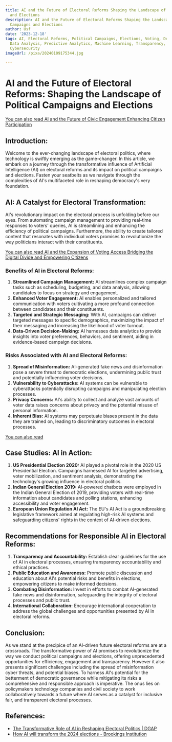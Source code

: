 ```yaml
---
title: AI and the Future of Electoral Reforms Shaping the Landscape of Political Campaigns
  and Elections
description: AI and the Future of Electoral Reforms Shaping the Landscape of Political
  Campaigns and Elections
author: Usf
date: '2023-12-18'
tags: AI, Electoral Reforms, Political Campaigns, Elections, Voting, Democracy, Governance,
  Data Analysis, Predictive Analytics, Machine Learning, Transparency, Accountability,
  Cybersecurity
imageUrl: /pixa/20240109175344.jpg

---
```

# AI and the Future of Electoral Reforms: Shaping the Landscape  of Political Campaigns and Elections

[You  can also read AI  and the Future of Civic Engagement Enhancing Citizen Participation](AI%20and%20the%20Future%20of%20Civic%20Engagement%20Enhancing%20Citizen%20Participation)


## Introduction:
Welcome to the  ever-changing landscape of electoral politics, where  technology  is swiftly emerging as the  game-changer. In this article, we embark  on a journey through the transformative influence of Artificial Intelligence (AI) on  electoral reforms and  its impact on political campaigns and  elections. Fasten your seatbelts as we navigate  through the complexities of AI's multifaceted role in reshaping  democracy's  very foundation.


## AI: A Catalyst  for Electoral Transformation:
AI's revolutionary impact on the electoral  process is unfolding before our eyes.  From automating campaign management to providing real-time responses to voters' queries, AI is streamlining and enhancing  the efficiency of political campaigns. Furthermore, the ability to create tailored content that resonates with individual  voters  promises  to revolutionize the way politicians interact with their constituents.

[You can also read AI and the Expansion  of Voting Access Bridging the  Digital Divide and Empowering Citizens](AI%20and%20the%20Expansion%20of%20Voting%20Access%20Bridging%20the%20Digital%20Divide%20and%20Empowering%20Citizens)


### Benefits of AI in Electoral Reforms:
1.  **Streamlined Campaign Management:** AI streamlines complex campaign  tasks  such as scheduling, budgeting,  and data analysis, allowing candidates to focus on strategy and engagement.
2. **Enhanced Voter Engagement:** AI enables personalized and  tailored communication with  voters cultivating a more profound connection between candidates and their constituents.
3. **Targeted and Strategic Messaging:**  With AI, campaigns can deliver  targeted messages to specific demographics, maximizing the impact of  their messaging and increasing the likelihood of voter turnout.
4. **Data-Driven Decision-Making:** AI harnesses data analytics to provide  insights into voter preferences, behaviors, and sentiment, aiding in evidence-based campaign decisions.

### Risks Associated with AI  and Electoral Reforms:
1.  **Spread of Misinformation:** AI-generated fake news and disinformation  pose a severe threat to democratic elections, undermining public trust and potentially influencing  voter decisions.
2. **Vulnerability to Cyberattacks:** AI systems can be vulnerable to cyberattacks potentially disrupting campaigns and manipulating election processes.
3. **Privacy Concerns:** AI's ability to collect and  analyze vast amounts of voter data raises concerns about privacy and the potential misuse of personal information.
4. **Inherent Bias:** AI systems may perpetuate biases present in the data they are trained on, leading to discriminatory outcomes in electoral processes.

[You can also read ]()


## Case Studies: AI in Action:
1.  **US Presidential Election 2020:** AI played a  pivotal role in the 2020 US Presidential Election. Campaigns harnessed AI for  targeted  advertising, voter mobilization, and sentiment analysis, demonstrating the technology's growing influence in electoral politics.
2. **Indian General Election 2019:** AI-powered chatbots  were employed in the Indian General Election of 2019, providing voters with real-time information about candidates and polling stations, enhancing accessibility and voter engagement.
3.  **European Union Regulation AI Act:** The EU's AI Act  is a groundbreaking legislative framework  aimed at regulating high-risk AI systems and safeguarding  citizens' rights in the context of AI-driven  elections.

## Recommendations for Responsible AI in Electoral Reforms:
1. **Transparency and Accountability:** Establish clear  guidelines for the use of AI in electoral processes, ensuring transparency  accountability  and ethical practices.
2. **Public Education and Awareness:** Promote public discussion and education about AI's potential risks and benefits in elections, empowering citizens  to make informed decisions.
3. **Combating Disinformation:**  Invest in efforts to combat AI-generated fake news and  disinformation, safeguarding the integrity of electoral processes and public trust.
4. **International Collaboration:** Encourage international cooperation to address the global challenges and opportunities  presented by AI in electoral reforms.

## Conclusion:
As we stand at the precipice of an AI-driven future electoral reforms are at a crossroads. The transformative power of AI promises  to revolutionize the way we conduct political campaigns and elections,  offering unprecedented opportunities for efficiency, engagement and transparency. However it also presents significant challenges including the spread of misinformation cyber threats, and potential biases. To  harness AI's  potential  for the betterment of democratic governance while mitigating its risks a comprehensive and responsible approach is imperative. The onus lies on  policymakers  technology companies and civil society to work collaboratively towards a future where AI  serves as  a catalyst for inclusive fair,  and transparent electoral processes.

## References:
- [The Transformative Role of AI in Reshaping Electoral Politics | DGAP](https://dgap.org/en/research/publications/transformative-role-ai-reshaping-electoral-politics)
- [How AI will transform the 2024 elections - Brookings Institution](https://www.brookings.edu/articles/how-ai-will-transform-the-2024-elections/)
